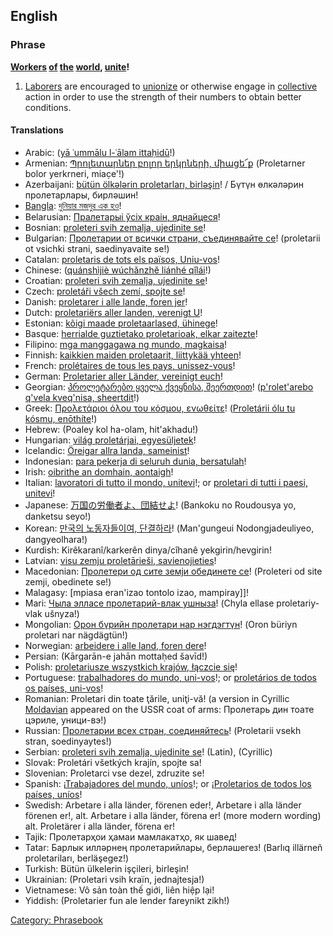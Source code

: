 ==English==

===Phrase===
'''[[worker|Worker]]s [[of]] [[the]] [[world]], [[unite]]!'''

# [[laborer|Laborer]]s are encouraged to [[unionize]] or otherwise engage in [[collective]] action in order to use the strength of their numbers to obtain better conditions.

====Translations====
{{trans-top|workers of the world, unite}}
*Arabic: {{ARchar|![[يا عمال العالم اتحدوا ]]}} ([[yā ʿummālu l-ʿālam ittaḥidū]]!)
*Armenian: [[Պրոլետարներ բոլոր երկրների, միացե՜ք]] (Proletarner bolor yerkrneri, miac̣e'{{Unicode|ḳ}}!)
*Azerbaijani: [[bütün ölkələrin proletarları, birləşin]]! / Бүтүн өлкәләрин пролетарлары, бирләшин! 
*[[Bangla]]: [[দুনিয়ার মজদুর এক হও]]!
*Belarusian: [[Пралетарыі ўсіх краін, яднайцеся]]!
*Bosnian: [[proleteri svih zemalja, ujedinite se]]!
*Bulgarian: [[Пролетарии от всички страни, съединявайте се]]! (proletarii ot vsichki strani, saedinyavaite se!)
*Catalan: [[proletaris de tots els països, Uniu-vos]]!
*Chinese: {{zh-ts|全世界無產者聯合起來|全世界无产者联合起来}} ([[quánshìjiè wúchǎnzhě liánhé qǐlái]]!)
*Croatian: [[proleteri svih zemalja, ujedinite se]]!
*Czech: [[proletáři všech zemí, spojte se]]!
*Danish: [[proletarer i alle lande, foren jer]]!
*Dutch: [[proletariërs aller landen, verenigt U]]!
*Estonian: [[kõigi maade proletaarlased, ühinege]]!
*Basque: [[herrialde guztietako proletarioak, elkar zaitezte]]!
*Filipino: [[mga manggagawa ng mundo, magkaisa]]!
*Finnish: [[kaikkien maiden proletaarit, liittykää yhteen]]!
*French: [[prolétaires de tous les pays, unissez-vous]]!
*German: [[Proletarier aller Länder, vereinigt euch]]!
*Georgian: [[პროლეტარებო ყველა ქვეყნისა, შეერთდით]]! ([[p'rolet'arebo q'vela kveq'nisa, sheertdit]]!)
*Greek: [[Προλετάριοι όλου του κόσμου, ενωθείτε]]! ([[Proletárii ólu tu kósmu, enōthíte]]!)
*Hebrew: {{lang|he|!פועלי כל העולם התאחדו}} (Poaley kol ha-olam, hit'akhadu!)
*Hungarian: [[világ proletárjai, egyesüljetek]]!
*Icelandic: [[Öreigar allra landa, sameinist]]!
*Indonesian: [[para pekerja di seluruh dunia, bersatulah]]!
*Irish: [[oibrithe an domhain, aontaigh]]!
*Italian: [[lavoratori di tutto il mondo, unitevi]]!; or [[proletari di tutti i paesi, unitevi]]!
*Japanese: [[万国の労働者よ、団結せよ]]! (Bankoku no Roudousya yo, danketsu seyo!)
*Korean: [[만국의 노동자들이여, 단결하라]]! (Man'gungeui Nodongjadeuliyeo, dangyeolhara!)
*Kurdish: Kirêkaranî/karkerên dinya/cîhanê yekgirin/hevgirin!
*Latvian: [[visu zemju proletārieši, savienojieties]]!
*Macedonian: [[Пролетери од сите земји обединете се]]! (Proleteri od site zemji, obedinete se!)
*Malagasy: [mpiasa eran'izao tontolo izao, mampiray]]!
*Mari: [[Чыла элласе пролетарий-влак ушныза]]! (Chyla ellase proletariy-vlak ušnyza!)
*Mongolian: [[Орон бүрийн пролетари нар нэгдэгтүн]]! (Oron büriyn proletari nar nägdägtün!) 
*Norwegian: [[arbeidere i alle land, foren dere]]!
*Persian: {{lang|fa| کارگران جهان متحد شوید }} (Kārgarān-e jahān mottaḥed šavīd!)
*Polish: [[proletariusze wszystkich krajów, łączcie się]]!
*Portuguese: [[trabalhadores do mundo, uni-vos]]!; or [[proletários de todos os paí­ses, uni-vos]]!
*Romanian: Proletari din toate ţările, uniţi-vă! (a version in Cyrillic [[Moldavian|Moldavian]] appeared on the USSR coat of arms: Пролетарь дин тоате цэриле, уници-вэ!)
*Russian: [[Пролетарии всех стран, соединяйтесь]]! (Proletarii vsekh stran, soedinyaytes!)
*Serbian: [[proleteri svih zemalja, ujedinite se]]! (Latin), {{lang|sr|Пролетери свих земаља, уједините се!}} (Cyrillic)
*Slovak: Proletári všetkých krajín, spojte sa!
*Slovenian: Proletarci vse dezel, zdruzite se!
*Spanish: ¡[[Trabajadores del mundo, uníos]]!; or ¡[[Proletarios de todos los países, uní­os]]!
*Swedish: Arbetare i alla länder, förenen eder!, Arbetare i alla länder förenen er!, alt. Arbetare i alla länder, förena er! (more modern wording) alt. Proletärer i alla länder, förena er!
*Tajik: Пролетарҳои ҳамаи мамлакатҳо, як шавед!
*Tatar: Барлык илләрнең пролетарийлары, берләшегез! (Barlıq illärneñ proletariları, berläşegez!)
*Turkish: Bütün ülkelerin işçileri, birleşin!
*Ukrainian: {{lang|uk|Пролетарі всіх країн, єднайтеся!}} (Proletari vsih kraïn, jednajtesja!)
*Vietnamese: Vô sản toàn thế giới, liên hiệp lại!
*Yiddish: {{lang|yi|!פראָלעטאריער פון אלע לענדער, פאראייניקט זיך}} (Proletarier fun ale lender fareynikt zikh!)
{{trans-bottom}}

[[Category: Phrasebook]]
